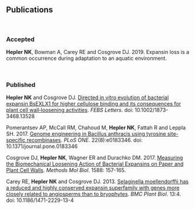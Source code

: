 <br>

## Publications ##

<br>

### Accepted ###

**Hepler NK**, Bowman A, Carey RE and Cosgrove DJ. 2019. Expansin loss is a common occurrence during adaptation to an aquatic environment. 

<br>


### Published ###

**Hepler NK** and Cosgrove DJ. [Directed in vitro evolution of bacterial expansin BsEXLX1 for higher cellulose binding and its consequences for plant cell wall‐loosening activities](https://febs.onlinelibrary.wiley.com/doi/full/10.1002/1873-3468.13528). *FEBS Letters*. doi: 10.1002/1873-3468.13528

Pomerantsev AP, McCall RM, Chahoud M, **Hepler NK**, Fattah R and Leppla SH. 2017. [Genome engineering in Bacillus anthracis using tyrosine site-specific recombinases](http://dx.plos.org/10.1371/journal.pone.0183346). *PLoS ONE*. 22(8):e0183346. doi: 10.1371/journal.pone.0183346

Cosgrove DJ, **Hepler NK**, Wagner ER and Durachko DM. 2017. [Measuring the Biomechanical Loosening Action of Bacterial Expansins on Paper and Plant Cell Walls](https://link.springer.com/protocol/10.1007%2F978-1-4939-6899-2_12). *Methods Mol Biol*. 1588: 157-165. 

Carey RE, **Hepler NK** and Cosgrove DJ. 2013. [Selaginella moellendorffii has a reduced and highly conserved expansin superfamily with genes more closely related to angiosperms than to bryophytes](https://bmcplantbiol.biomedcentral.com/articles/10.1186/1471-2229-13-4). *BMC Plant Biol*. 13:4.  doi: 10.1186/1471-2229-13-4